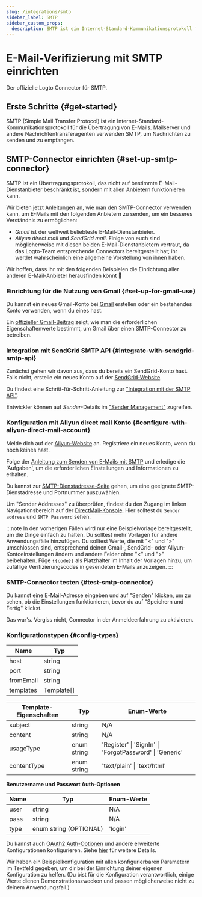 ```yaml
---
slug: /integrations/smtp
sidebar_label: SMTP
sidebar_custom_props:
  description: SMTP ist ein Internet-Standard-Kommunikationsprotokoll für die Übertragung von E-Mails.
---
```



# E-Mail-Verifizierung mit SMTP einrichten

Der offizielle Logto Connector für SMTP.

<GuideTip />

## Erste Schritte \{#get-started}

SMTP (Simple Mail Transfer Protocol) ist ein Internet-Standard-Kommunikationsprotokoll für die Übertragung von E-Mails. Mailserver und andere Nachrichtentransferagenten verwenden SMTP, um Nachrichten zu senden und zu empfangen.

## SMTP-Connector einrichten \{#set-up-smtp-connector}

SMTP ist ein Übertragungsprotokoll, das nicht auf bestimmte E-Mail-Dienstanbieter beschränkt ist, sondern mit allen Anbietern funktionieren kann.

Wir bieten jetzt Anleitungen an, wie man den SMTP-Connector verwenden kann, um E-Mails mit den folgenden Anbietern zu senden, um ein besseres Verständnis zu ermöglichen:

- _Gmail_ ist der weltweit beliebteste E-Mail-Dienstanbieter.
- _Aliyun direct mail_ und _SendGrid mail_. Einige von euch sind möglicherweise mit diesen beiden E-Mail-Dienstanbietern vertraut, da das Logto-Team entsprechende Connectors bereitgestellt hat; ihr werdet wahrscheinlich eine allgemeine Vorstellung von ihnen haben.

Wir hoffen, dass ihr mit den folgenden Beispielen die Einrichtung aller anderen E-Mail-Anbieter herausfinden könnt :rocket:

### Einrichtung für die Nutzung von Gmail \{#set-up-for-gmail-use}

Du kannst ein neues Gmail-Konto bei [Gmail](https://mail.google.com/) erstellen oder ein bestehendes Konto verwenden, wenn du eines hast.

Ein [offizieller Gmail-Beitrag](https://support.google.com/a/answer/176600) zeigt, wie man die erforderlichen Eigenschaftenwerte bestimmt, um Gmail über einen SMTP-Connector zu betreiben.

### Integration mit SendGrid SMTP API \{#integrate-with-sendgrid-smtp-api}

Zunächst gehen wir davon aus, dass du bereits ein SendGrid-Konto hast. Falls nicht, erstelle ein neues Konto auf der [SendGrid-Website](https://app.sendgrid.com/).

Du findest eine Schritt-für-Schritt-Anleitung zur ["Integration mit der SMTP API"](https://docs.sendgrid.com/for-developers/sending-email/integrating-with-the-smtp-api).

Entwickler können auf _Sender_-Details im ["Sender Management"](https://mc.sendgrid.com/senders) zugreifen.

### Konfiguration mit Aliyun direct mail Konto \{#configure-with-aliyun-direct-mail-account}

Melde dich auf der [Aliyun-Website](https://cn.aliyun.com/) an. Registriere ein neues Konto, wenn du noch keines hast.

Folge der [Anleitung zum Senden von E-Mails mit SMTP](https://www.alibabacloud.com/help/en/directmail/latest/send-emails-using-smtp) und erledige die 'Aufgaben', um die erforderlichen Einstellungen und Informationen zu erhalten.

Du kannst zur [SMTP-Dienstadresse-Seite](https://www.alibabacloud.com/help/en/directmail/latest/smtp-service-address) gehen, um eine geeignete SMTP-Dienstadresse und Portnummer auszuwählen.

Um "Sender Addresses" zu überprüfen, findest du den Zugang im linken Navigationsbereich auf der [DirectMail-Konsole](https://dm.console.aliyun.com/). Hier solltest du `Sender address` und `SMTP Password` sehen.

:::note
In den vorherigen Fällen wird nur eine Beispielvorlage bereitgestellt, um die Dinge einfach zu halten. Du solltest mehr Vorlagen für andere Anwendungsfälle hinzufügen.
Du solltest Werte, die mit "\<" und ">" umschlossen sind, entsprechend deinen Gmail-, SendGrid- oder Aliyun-Kontoeinstellungen ändern und andere Felder ohne "\<" und ">" beibehalten.
Füge `{{code}}` als Platzhalter im Inhalt der Vorlagen hinzu, um zufällige Verifizierungscodes in gesendeten E-Mails anzuzeigen.
:::

### SMTP-Connector testen \{#test-smtp-connector}

Du kannst eine E-Mail-Adresse eingeben und auf "Senden" klicken, um zu sehen, ob die Einstellungen funktionieren, bevor du auf "Speichern und Fertig" klickst.

Das war's. Vergiss nicht, <MainSiteUrl href="/connectors/email-connectors/#enable-email-sign-up-or-sign-in">Connector in der Anmeldeerfahrung zu aktivieren</MainSiteUrl>.

### Konfigurationstypen \{#config-types}

| Name      | Typ        |
| --------- | ---------- |
| host      | string     |
| port      | string     |
| fromEmail | string     |
| templates | Template[] |

| Template-Eigenschaften | Typ         | Enum-Werte                                              |
| ---------------------- | ----------- | ------------------------------------------------------- |
| subject                | string      | N/A                                                     |
| content                | string      | N/A                                                     |
| usageType              | enum string | 'Register' \| 'SignIn' \| 'ForgotPassword' \| 'Generic' |
| contentType            | enum string | 'text/plain' \| 'text/html'                             |

**Benutzername und Passwort Auth-Optionen**

| Name | Typ                    | Enum-Werte |
| ---- | ---------------------- | ---------- |
| user | string                 | N/A        |
| pass | string                 | N/A        |
| type | enum string (OPTIONAL) | 'login'    |

Du kannst auch [OAuth2 Auth-Optionen](https://nodemailer.com/smtp/oauth2/) und andere erweiterte Konfigurationen konfigurieren. Siehe [hier](https://nodemailer.com/smtp/) für weitere Details.

Wir haben ein Beispielkonfiguration mit allen konfigurierbaren Parametern im Textfeld gegeben, um dir bei der Einrichtung deiner eigenen Konfiguration zu helfen. (Du bist für die Konfiguration verantwortlich, einige Werte dienen Demonstrationszwecken und passen möglicherweise nicht zu deinem Anwendungsfall.)
